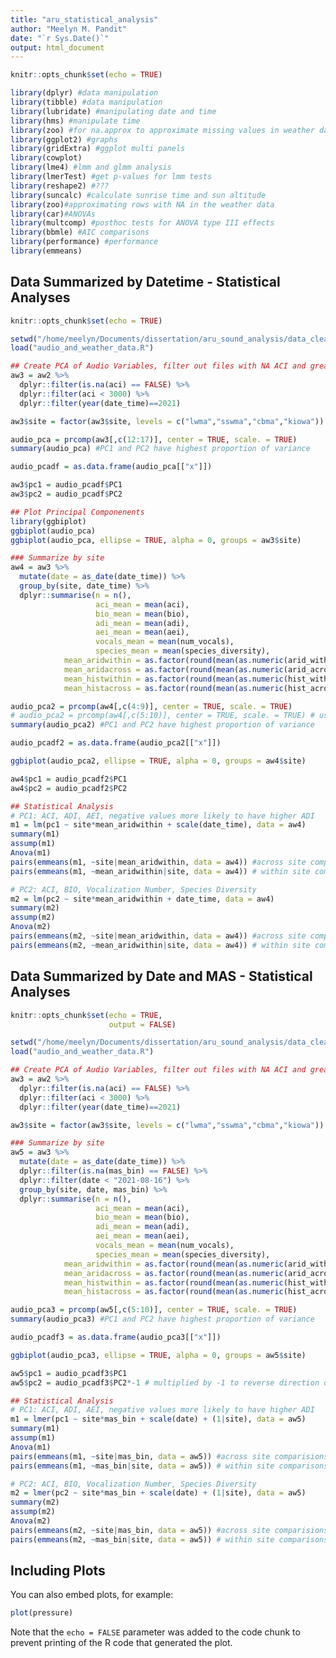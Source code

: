 ```yaml
---
title: "aru_statistical_analysis"
author: "Meelyn M. Pandit"
date: "`r Sys.Date()`"
output: html_document
---
```


```r
knitr::opts_chunk$set(echo = TRUE)

library(dplyr) #data manipulation
library(tibble) #data manipulation
library(lubridate) #manipulating date and time
library(hms) #manipulate time
library(zoo) #for na.approx to approximate missing values in weather dataset
library(ggplot2) #graphs
library(gridExtra) #ggplot multi panels
library(cowplot)
library(lme4) #lmm and glmm analysis
library(lmerTest) #get p-values for lmm tests
library(reshape2) #???
library(suncalc) #calculate sunrise time and sun altitude 
library(zoo)#approximating rows with NA in the weather data
library(car)#ANOVAs
library(multcomp) #posthoc tests for ANOVA type III effects
library(bbmle) #AIC comparisons
library(performance) #performance
library(emmeans)

```

## Data Summarized by Datetime - Statistical Analyses
```r
knitr::opts_chunk$set(echo = TRUE)

setwd("/home/meelyn/Documents/dissertation/aru_sound_analysis/data_clean")
load("audio_and_weather_data.R")

## Create PCA of Audio Variables, filter out files with NA ACI and greater than 3000
aw3 = aw2 %>%
  dplyr::filter(is.na(aci) == FALSE) %>%
  dplyr::filter(aci < 3000) %>%
  dplyr::filter(year(date_time)==2021)

aw3$site = factor(aw3$site, levels = c("lwma","sswma","cbma","kiowa"))

audio_pca = prcomp(aw3[,c(12:17)], center = TRUE, scale. = TRUE)
summary(audio_pca) #PC1 and PC2 have highest proportion of variance

audio_pcadf = as.data.frame(audio_pca[["x"]])

aw3$pc1 = audio_pcadf$PC1
aw3$pc2 = audio_pcadf$PC2

## Plot Principal Componenents
library(ggbiplot)
ggbiplot(audio_pca)
ggbiplot(audio_pca, ellipse = TRUE, alpha = 0, groups = aw3$site)

### Summarize by site
aw4 = aw3 %>%
  mutate(date = as_date(date_time)) %>%
  group_by(site, date_time) %>%
  dplyr::summarise(n = n(),
                   aci_mean = mean(aci),
                   bio_mean = mean(bio),
                   adi_mean = mean(adi),
                   aei_mean = mean(aei),
                   vocals_mean = mean(num_vocals),
                   species_mean = mean(species_diversity),
            mean_aridwithin = as.factor(round(mean(as.numeric(arid_within)))),
            mean_aridacross = as.factor(round(mean(as.numeric(arid_across)))),
            mean_histwithin = as.factor(round(mean(as.numeric(hist_within)))),
            mean_histacross = as.factor(round(mean(as.numeric(hist_across)))))

audio_pca2 = prcomp(aw4[,c(4:9)], center = TRUE, scale. = TRUE)
# audio_pca2 = prcomp(aw4[,c(5:10)], center = TRUE, scale. = TRUE) # use if summarize by date and mas_bin
summary(audio_pca2) #PC1 and PC2 have highest proportion of variance

audio_pcadf2 = as.data.frame(audio_pca2[["x"]])

ggbiplot(audio_pca2, ellipse = TRUE, alpha = 0, groups = aw4$site)

aw4$pc1 = audio_pcadf2$PC1
aw4$pc2 = audio_pcadf2$PC2

## Statistical Analysis
# PC1: ACI, ADI, AEI, negative values more likely to have higher ADI
m1 = lm(pc1 ~ site*mean_aridwithin + scale(date_time), data = aw4)
summary(m1)
assump(m1)
Anova(m1)
pairs(emmeans(m1, ~site|mean_aridwithin, data = aw4)) #across site comparisions
pairs(emmeans(m1, ~mean_aridwithin|site, data = aw4)) # within site comparisons

# PC2: ACI, BIO, Vocalization Number, Species Diversity
m2 = lm(pc2 ~ site*mean_aridwithin + date_time, data = aw4)
summary(m2)
assump(m2)
Anova(m2)
pairs(emmeans(m2, ~site|mean_aridwithin, data = aw4)) #across site comparisions
pairs(emmeans(m2, ~mean_aridwithin|site, data = aw4)) # within site comparisons
```

## Data Summarized by Date and MAS - Statistical Analyses
```r
knitr::opts_chunk$set(echo = TRUE,
                      output = FALSE)

setwd("/home/meelyn/Documents/dissertation/aru_sound_analysis/data_clean")
load("audio_and_weather_data.R")

## Create PCA of Audio Variables, filter out files with NA ACI and greater than 3000
aw3 = aw2 %>%
  dplyr::filter(is.na(aci) == FALSE) %>%
  dplyr::filter(aci < 3000) %>%
  dplyr::filter(year(date_time)==2021)

aw3$site = factor(aw3$site, levels = c("lwma","sswma","cbma","kiowa"))

### Summarize by site
aw5 = aw3 %>%
  mutate(date = as_date(date_time)) %>%
  dplyr::filter(is.na(mas_bin) == FALSE) %>%
  dplyr::filter(date < "2021-08-16") %>%
  group_by(site, date, mas_bin) %>%
  dplyr::summarise(n = n(),
                   aci_mean = mean(aci),
                   bio_mean = mean(bio),
                   adi_mean = mean(adi),
                   aei_mean = mean(aei),
                   vocals_mean = mean(num_vocals),
                   species_mean = mean(species_diversity),
            mean_aridwithin = as.factor(round(mean(as.numeric(arid_within)))),
            mean_aridacross = as.factor(round(mean(as.numeric(arid_across)))),
            mean_histwithin = as.factor(round(mean(as.numeric(hist_within)))),
            mean_histacross = as.factor(round(mean(as.numeric(hist_across)))))

audio_pca3 = prcomp(aw5[,c(5:10)], center = TRUE, scale. = TRUE)
summary(audio_pca3) #PC1 and PC2 have highest proportion of variance

audio_pcadf3 = as.data.frame(audio_pca3[["x"]])

ggbiplot(audio_pca3, ellipse = TRUE, alpha = 0, groups = aw5$site)

aw5$pc1 = audio_pcadf3$PC1
aw5$pc2 = audio_pcadf3$PC2*-1 # multiplied by -1 to reverse direction of PC2, higher PC2 values indicate higher ACI, BIO, num vocals, and species diversity

## Statistical Analysis
# PC1: ACI, ADI, AEI, negative values more likely to have higher ADI
m1 = lmer(pc1 ~ site*mas_bin + scale(date) + (1|site), data = aw5)
summary(m1)
assump(m1)
Anova(m1)
pairs(emmeans(m1, ~site|mas_bin, data = aw5)) #across site comparisions
pairs(emmeans(m1, ~mas_bin|site, data = aw5)) # within site comparisons

# PC2: ACI, BIO, Vocalization Number, Species Diversity
m2 = lmer(pc2 ~ site*mas_bin + scale(date) + (1|site), data = aw5)
summary(m2)
assump(m2)
Anova(m2)
pairs(emmeans(m2, ~site|mas_bin, data = aw5)) #across site comparisions
pairs(emmeans(m2, ~mas_bin|site, data = aw5)) # within site comparisons
```
## Including Plots

You can also embed plots, for example:

```r
plot(pressure)
```

Note that the `echo = FALSE` parameter was added to the code chunk to prevent printing of the R code that generated the plot.
